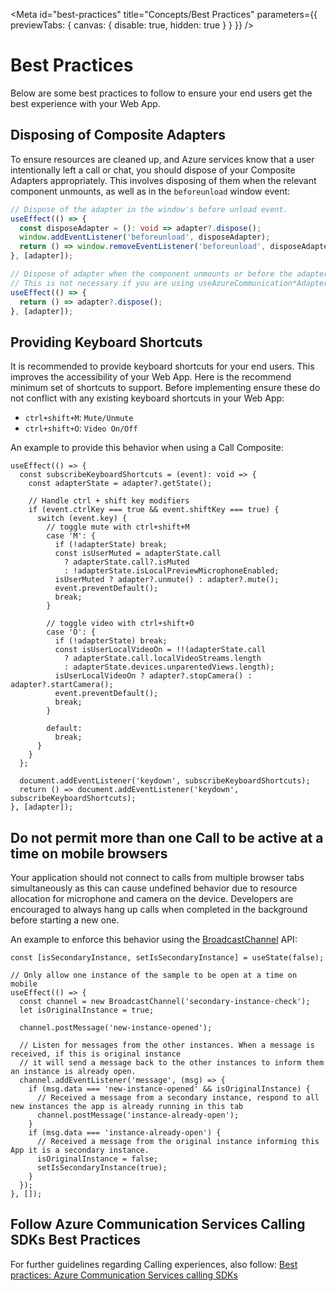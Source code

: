 
<Meta
  id="best-practices"
  title="Concepts/Best Practices"
  parameters={{ previewTabs: { canvas: { disable: true, hidden: true } } }}
/>

# Best Practices

Below are some best practices to follow to ensure your end users get the best experience with your Web App.

## Disposing of Composite Adapters

To ensure resources are cleaned up, and Azure services know that a user intentionally left a call or chat, you should dispose of your Composite Adapters appropriately. This involves disposing of them when the relevant component unmounts, as well as in the `beforeunload` window event:

```ts
// Dispose of the adapter in the window's before unload event.
useEffect(() => {
  const disposeAdapter = (): void => adapter?.dispose();
  window.addEventListener('beforeunload', disposeAdapter);
  return () => window.removeEventListener('beforeunload', disposeAdapter);
}, [adapter]);
```

```ts
// Dispose of adapter when the component unmounts or before the adapter is changed.
// This is not necessary if you are using useAzureCommunication*Adapter to create your adapter as this hook will do this for you.
useEffect(() => {
  return () => adapter?.dispose();
}, [adapter]);
```

## Providing Keyboard Shortcuts

It is recommended to provide keyboard shortcuts for your end users. This improves the accessibility of your Web App. Here is the recommend minimum set of shortcuts to support. Before implementing ensure these do not conflict with any existing keyboard shortcuts in your Web App:

- `ctrl+shift+M`: `Mute/Unmute`
- `ctrl+shift+O`: `Video On/Off`

An example to provide this behavior when using a Call Composite:

```tsx
useEffect(() => {
  const subscribeKeyboardShortcuts = (event): void => {
    const adapterState = adapter?.getState();

    // Handle ctrl + shift key modifiers
    if (event.ctrlKey === true && event.shiftKey === true) {
      switch (event.key) {
        // toggle mute with ctrl+shift+M
        case 'M': {
          if (!adapterState) break;
          const isUserMuted = adapterState.call
            ? adapterState.call?.isMuted
            : !adapterState.isLocalPreviewMicrophoneEnabled;
          isUserMuted ? adapter?.unmute() : adapter?.mute();
          event.preventDefault();
          break;
        }

        // toggle video with ctrl+shift+O
        case 'O': {
          if (!adapterState) break;
          const isUserLocalVideoOn = !!(adapterState.call
            ? adapterState.call.localVideoStreams.length
            : adapterState.devices.unparentedViews.length);
          isUserLocalVideoOn ? adapter?.stopCamera() : adapter?.startCamera();
          event.preventDefault();
          break;
        }

        default:
          break;
      }
    }
  };

  document.addEventListener('keydown', subscribeKeyboardShortcuts);
  return () => document.addEventListener('keydown', subscribeKeyboardShortcuts);
}, [adapter]);
```

## Do not permit more than one Call to be active at a time on mobile browsers

Your application should not connect to calls from multiple browser tabs simultaneously as this can cause undefined behavior due to resource allocation for microphone and camera on the device. Developers are encouraged to always hang up calls when completed in the background before starting a new one.

An example to enforce this behavior using the [BroadcastChannel](https://developer.mozilla.org/en-US/docs/Web/API/BroadcastChannel) API:

```tsx
const [isSecondaryInstance, setIsSecondaryInstance] = useState(false);

// Only allow one instance of the sample to be open at a time on mobile
useEffect(() => {
  const channel = new BroadcastChannel('secondary-instance-check');
  let isOriginalInstance = true;

  channel.postMessage('new-instance-opened');

  // Listen for messages from the other instances. When a message is received, if this is original instance
  // it will send a message back to the other instances to inform them an instance is already open.
  channel.addEventListener('message', (msg) => {
    if (msg.data === 'new-instance-opened' && isOriginalInstance) {
      // Received a message from a secondary instance, respond to all new instances the app is already running in this tab
      channel.postMessage('instance-already-open');
    }
    if (msg.data === 'instance-already-open') {
      // Received a message from the original instance informing this App it is a secondary instance.
      isOriginalInstance = false;
      setIsSecondaryInstance(true);
    }
  });
}, []);
```

## Follow Azure Communication Services Calling SDKs Best Practices

For further guidelines regarding Calling experiences, also follow: [Best practices: Azure Communication Services calling SDKs](https://docs.microsoft.com/en-us/azure/communication-services/concepts/best-practices)

